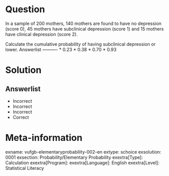 Question
========

In a sample of 200 mothers, 140 mothers are found to have no depression (score 0), 45 mothers have subclinical depression (score 1) and 15 mothers have clinical depression (score 2).

Calculate the cumulative probability of having subclinical depression or lower. 
Answerlist
----------
* 0.23
* 0.38
* 0.70
* 0.93

Solution
========

Answerlist
----------
* Incorrect
* Incorrect
* Incorrect
* Correct

Meta-information
================
exname: vufgb-elementaryprobability-002-en
extype: schoice
exsolution: 0001
exsection: Probability/Elementary Probability
exextra[Type]: Calculation
exextra[Program]: 
exextra[Language]: English
exextra[Level]: Statistical Literacy

